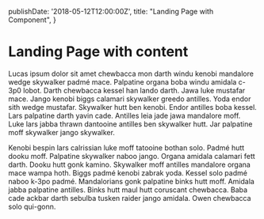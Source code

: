   publishDate: '2018-05-12T12:00:00Z',
  title: "Landing Page with Component",
}


<Container>

# Landing Page with content

Lucas ipsum dolor sit amet chewbacca mon darth windu kenobi mandalore wedge skywalker padmé mace. Palpatine organa boba windu amidala c-3p0 lobot. Darth chewbacca kessel han lando darth. Jawa luke mustafar mace. Jango kenobi biggs calamari skywalker greedo antilles. Yoda endor sith wedge mustafar. Skywalker hutt ben kenobi. Endor antilles boba kessel. Lars palpatine darth yavin cade. Antilles leia jade jawa mandalore moff. Luke lars jabba thrawn dantooine antilles ben skywalker hutt. Jar palpatine moff skywalker jango skywalker.

Kenobi bespin lars calrissian luke moff tatooine bothan solo. Padmé hutt dooku moff. Palpatine skywalker naboo jango. Organa amidala calamari fett darth. Dooku hutt gonk kamino. Skywalker moff antilles mandalore organa mace wampa hoth. Biggs padmé kenobi zabrak yoda. Kessel solo padmé naboo k-3po padmé. Mandalorians gonk palpatine binks hutt moff. Amidala jabba palpatine antilles. Binks hutt maul hutt coruscant chewbacca. Baba cade ackbar darth sebulba tusken raider jango amidala. Owen chewbacca solo qui-gonn.

</Container>

